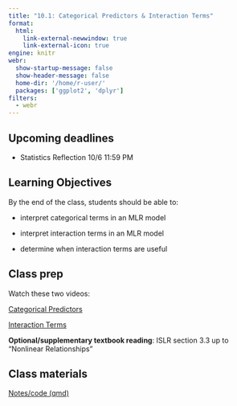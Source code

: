 ```yaml
---
title: "10.1: Categorical Predictors & Interaction Terms"
format: 
  html:
    link-external-newwindow: true
    link-external-icon: true
engine: knitr
webr: 
  show-startup-message: false
  show-header-message: false
  home-dir: '/home/r-user/'
  packages: ['ggplot2', 'dplyr']
filters:
  - webr
---
```


## Upcoming deadlines

-   Statistics Reflection 10/6 11:59 PM

## Learning Objectives

By the end of the class, students should be able to:

-   interpret categorical terms in an MLR model

-   interpret interaction terms in an MLR model

-   determine when interaction terms are useful

## Class prep

Watch these two videos:

[Categorical Predictors](https://duke.zoom.us/rec/share/Twy1aOiiRTEFfHDdBeZw3Ob7XsP4VKFNjUykYKHrG5VlaIPeAnnAzjdmxt2liA5e.ILCiyjBFOum64j3F?startTime=1693327422000)

[Interaction Terms](https://duke.zoom.us/rec/share/zCKUC8FA7hW0LUdlt0a1dEnUG_HM-WkubTLLENkV7G1vLamJd5zCXvubVSZwrClo.RSooMYgmIiznvShI?startTime=1693358850000)

**Optional/supplementary textbook reading**: ISLR section 3.3 up to "Nonlinear Relationships"

## Class materials

[Notes/code (qmd)](_CategoricalInteraction_code.qmd)
